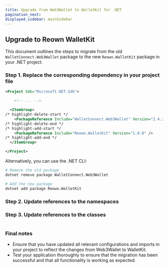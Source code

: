 ```yaml
---
title: Upgrade from Web3Wallet to WalletKit for .NET
pagination_next: 
displayed_sidebar: mainSidebar
---
```



## Upgrade to Reown WalletKit

This document outlines the steps to migrate from the old `WalletConnect.Web3Wallet` package to the new `Reown.WalletKit` package in your .NET project.

### Step 1. Replace the corresponding dependency in your project file

```xml
<Project Sdk="Microsoft.NET.Sdk">

    <!-- ... -->

  <ItemGroup>
/* highlight-delete-start */
    <PackageReference Include="WalletConnect.Web3Wallet" Version="2.4.2" />
/* highlight-delete-end */
/* highlight-add-start */
    <PackageReference Include="Reown.WalletKit" Version="1.0.0" />
/* highlight-add-end */
  </ItemGroup>

</Project>
```

Alternatively, you can use the .NET CLI:

```bash
# Remove the old package
dotnet remove package WalletConnect.Web3Wallet

# Add the new package
dotnet add package Reown.WalletKit
```

### Step 2. Update references to the namespaces

<Table
  headers={['Old', 'New']}
  data={[
    {
      old: { code: 'WalletConnectSharp.Web3Wallet' },
      new: { code: 'Reown.WalletKit' },
    },
    {
      old: { code: 'WalletConnectSharp.Sign' },
      new: { code: 'Reown.Sign' },
    },
    {
      old: { code: 'WalletConnectSharp.Core' },
      new: { code: 'Reown.Core' },
    },
    {
      old: { code: 'WalletConnectSharp.Storage' },
      new: { code: 'Reown.Core.Storage' },
    },
    {
      old: { code: 'WalletConnectSharp.Crypto' },
      new: { code: 'Reown.Core.Crypto' },
    },
    {
      old: { code: 'WalletConnectSharp.Network' },
      new: { code: 'Reown.Core.Network' },
    },
  ]}
/>

### Step 3. Update references to the classes

<Table
  headers={['Old', 'New']}
  data={[
    {
      old: { code: 'WalletConnectCore' },
      new: { code: 'CoreClient' },
    },
    {
      old: { code: 'WalletConnectSignClient' },
      new: { code: 'SignClient' },
    },
    {
      old: { code: 'Web3WalletClient' },
      new: { code: 'WalletKitClient' },
    },
    {
      old: { code: 'WCLogger' },
      new: { code: 'ReownLogger' },
    },
  ]}
/>

### Final notes

+ Ensure that you have updated all relevant configurations and imports in your project to reflect the changes from Web3Wallet to WalletKit.
+ Test your application thoroughly to ensure that the migration has been successful and that all functionality is working as expected.